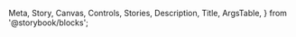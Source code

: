   Meta,
  Story,
  Canvas,
  Controls,
  Stories,
  Description,
  Title,
  ArgsTable,
} from '@storybook/blocks';

<Meta of={RadioButtonStories} />

<Title />

<Description />

## Radio Button Group

<Canvas>
  <Story of={RadioButtonGroupStories.RadioButtonGroup} />
</Canvas>

### Properties w/ Controls

<Controls of={RadioButtonGroupStories.RadioButtonGroup} />

## Radio Button

<Canvas>
  <Story of={RadioButtonStories.RadioButton} />
</Canvas>

### Properties w/ Controls

<Controls of={RadioButtonStories.RadioButton} />
